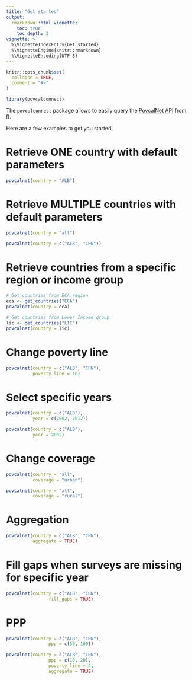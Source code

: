 ```yaml
---
title: "Get started"
output: 
  rmarkdown::html_vignette:
    toc: true
    toc_depth: 2
vignette: >
  %\VignetteIndexEntry{Get started}
  %\VignetteEngine{knitr::rmarkdown}
  %\VignetteEncoding{UTF-8}
---
```


```r
knitr::opts_chunk$set(
  collapse = TRUE,
  comment = "#>"
)
```

```r
library(povcalconnect)
```
The `povcalconnect` package allows to easily query the [PovcalNet API](http://iresearch.worldbank.org/PovcalNet/docs/PovcalNet%20API.pdf) from R.

Here are a few examples to get you started:

# Retrieve ONE country with default parameters

```r
povcalnet(country = "ALB")
```

# Retrieve MULTIPLE countries with default parameters
```r
povcalnet(country = "all")
```

```r
povcalnet(country = c("ALB", "CHN"))
```

# Retrieve countries from a specific region or income group
```r
# Get countries from ECA region
eca <- get_countries("ECA")
povcalnet(country = eca)

# Get countries from Lower Income group
lic <- get_countries("LIC")
povcalnet(country = lic)
```

# Change poverty line

```r
povcalnet(country = c("ALB", "CHN"),
          poverty_line = 10)
```

# Select specific years

```r
povcalnet(country = c("ALB"),
          year = c(2002, 2012))
```


```r
povcalnet(country = c("ALB"),
          year = 2002)
```


# Change coverage

```r
povcalnet(country = "all",
          coverage = "urban")
```

```r
povcalnet(country = "all",
          coverage = "rural")
```


# Aggregation

```r
povcalnet(country = c("ALB", "CHN"),
          aggregate = TRUE)
```


# Fill gaps when surveys are missing for specific year

```r
povcalnet(country = c("ALB", "CHN"),
                fill_gaps = TRUE)
```

# PPP
```r
povcalnet(country = c("ALB", "CHN"),
                ppp = c(50, 100))
```

```r
povcalnet(country = c("ALB", "CHN"),
                ppp = c(10, 20),
                poverty_line = 4,
                aggregate = TRUE)
```


